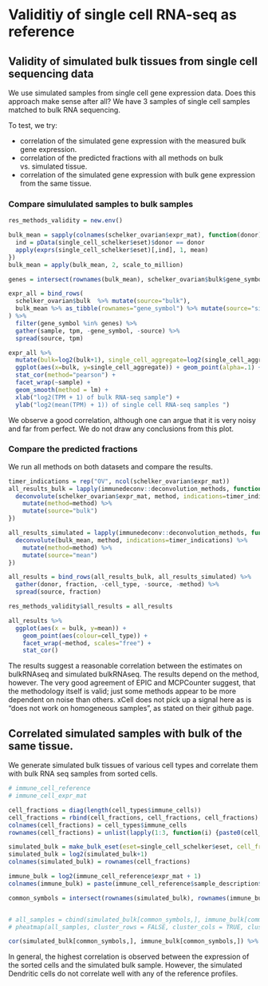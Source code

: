 # Validitiy of single cell RNA-seq as reference

## Validity of simulated bulk tissues from single cell sequencing data
We use simulated samples from single cell gene expression data. Does this approach make sense after all? 
We have 3 samples of single cell samples matched to bulk RNA sequencing. 

To test, we try:

* correlation of the simulated gene expression with the measured bulk gene expression. 
* correlation of the predicted fractions with all methods on bulk vs. simulated tissue.
* correlation of the simulated gene expression with bulk gene expression from the same tissue. 


### Compare simululated samples to bulk samples
```r
res_methods_validity = new.env()
```

```r
bulk_mean = sapply(colnames(schelker_ovarian$expr_mat), function(donor) {
  ind = pData(single_cell_schelker$eset)$donor == donor
  apply(exprs(single_cell_schelker$eset)[,ind], 1, mean)
})
bulk_mean = apply(bulk_mean, 2, scale_to_million)
```

```r
genes = intersect(rownames(bulk_mean), schelker_ovarian$bulk$gene_symbol)

expr_all = bind_rows(
  schelker_ovarian$bulk  %>% mutate(source="bulk"),
  bulk_mean %>% as_tibble(rownames="gene_symbol") %>% mutate(source="single_cell_aggregate")
) %>% 
  filter(gene_symbol %in% genes) %>%
  gather(sample, tpm, -gene_symbol, -source) %>%
  spread(source, tpm)
```


```r
expr_all %>%
  mutate(bulk=log2(bulk+1), single_cell_aggregate=log2(single_cell_aggregate+1)) %>%
  ggplot(aes(x=bulk, y=single_cell_aggregate)) + geom_point(alpha=.1) +
  stat_cor(method="pearson") + 
  facet_wrap(~sample) + 
  geom_smooth(method = lm) + 
  xlab("log2(TPM + 1) of bulk RNA-seq sample") + 
  ylab("log2(mean(TPM) + 1)) of single cell RNA-seq samples ")

```

We observe a good correlation, although one can argue that it is very noisy and far from perfect. 
We do not draw any conclusions from this plot. 



### Compare the predicted fractions
We run all methods on both datasets and compare the results. 
```r
timer_indications = rep("OV", ncol(schelker_ovarian$expr_mat)) 
all_results_bulk = lapply(immunedeconv::deconvolution_methods, function(method) {
  deconvolute(schelker_ovarian$expr_mat, method, indications=timer_indications) %>%
    mutate(method=method) %>%
    mutate(source="bulk")
})

all_results_simulated = lapply(immunedeconv::deconvolution_methods, function(method) {
  deconvolute(bulk_mean, method, indications=timer_indications) %>%
    mutate(method=method) %>%
    mutate(source="mean")
})

all_results = bind_rows(all_results_bulk, all_results_simulated) %>%
  gather(donor, fraction, -cell_type, -source, -method) %>%
  spread(source, fraction)

res_methods_validity$all_results = all_results
```

```r
all_results %>%
  ggplot(aes(x = bulk, y=mean)) +
    geom_point(aes(colour=cell_type)) + 
    facet_wrap(~method, scales="free") + 
    stat_cor() 
```

The results suggest a reasonable correlation between the estimates on bulkRNAseq and simulated bulkRNAseq. The results depend on the 
method, however. The very good agreement of EPIC and MCPCounter suggest, that the methodology itself is valid; just some methods appear to be more dependent on noise than others. xCell does not pick up a signal here as is "does not work on homogeneous samples", as stated on their github page. 



## Correlated simulated samples with bulk of the same tissue. 
We generate simulated bulk tissues of various cell types and correlate them with
bulk RNA seq samples from sorted cells. 
```r
# immune_cell_reference
# immune_cell_expr_mat

cell_fractions = diag(length(cell_types$immune_cells))
cell_fractions = rbind(cell_fractions, cell_fractions, cell_fractions)
colnames(cell_fractions) = cell_types$immune_cells
rownames(cell_fractions) = unlist(lapply(1:3, function(i) {paste0(cell_types$immune_cells, "_", i)}))

simulated_bulk = make_bulk_eset(eset=single_cell_schelker$eset, cell_fractions = cell_fractions, n_cells=500, combine=mean) %>% exprs() 
simulated_bulk = log2(simulated_bulk+1)
colnames(simulated_bulk) = rownames(cell_fractions)

immune_bulk = log2(immune_cell_reference$expr_mat + 1)
colnames(immune_bulk) = paste(immune_cell_reference$sample_description$cell_type, immune_cell_reference$sample_description$sample)

common_symbols = intersect(rownames(simulated_bulk), rownames(immune_bulk))


# all_samples = cbind(simulated_bulk[common_symbols,], immune_bulk[common_symbols, ])
# pheatmap(all_samples, cluster_rows = FALSE, cluster_cols = TRUE, clustering_distance_cols="correlation")

cor(simulated_bulk[common_symbols,], immune_bulk[common_symbols,]) %>% pheatmap()

```


In general, the highest correlation is observed between the expression of the sorted cells and the simulated bulk sample. 
However, the simulated Dendritic cells do not correlate well with any of the reference profiles. 
